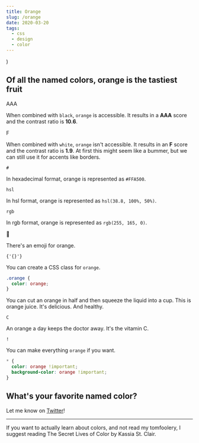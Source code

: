 ```yaml
---
title: Orange
slug: /orange
date: 2020-03-20
tags:
  - css
  - design
  - color
---
```


  <div
    style={{
      display: 'flex',
      alignItems: 'center',
      marginTop: 20
    }}
    {...props}
  />
)

<Flex>

<div style={{ height: 200, width: 200, minWidth: 200, borderRadius: 9999, maxWidth: 200, backgroundColor: 'orange', marginRight: 20 }} />

## Of all the named colors, orange is the tastiest fruit

</Flex>

<Flex>

<div style={{ height: 200, width: 200, borderRadius: 9999, minWidth: 200, flexGrow: 1, backgroundColor: 'black', color: 'orange', fontWeight: 'bold', display: 'flex', alignItems: 'center', justifyContent: 'space-around', lineHeight: 1, fontSize: 80, marginRight: 20 }}>AAA</div>

When combined with `black`, `orange` is accessible. It results in a
**AAA** score and the contrast ratio is **10.6**.

</Flex>

<Flex>

<div style={{ height: 200, width: 200, borderRadius: 9999, minWidth: 200, flexGrow: 1, color: 'orange', border: '2px solid orange', fontWeight: 'bold', display: 'flex', alignItems: 'center', justifyContent: 'space-around', lineHeight: 1, fontSize: 80, marginRight: 20 }}>F</div>

When combined with `white`, `orange` isn't accessible. It results in an
**F** score and the contrast ratio is **1.9**. At first this might seem
like a bummer, but we can still use it for accents like borders.

</Flex>

<Flex>

<div style={{ height: 200, width: 200, minWidth: 200, borderRadius: 9999, flexGrow: 1, border: '16px solid orange', backgroundColor: 'black', color: 'orange', fontWeight: 'bold', display: 'flex', alignItems: 'center', justifyContent: 'space-around', lineHeight: 1, fontSize: 80, marginRight: 20 }}><code>#</code></div>

In hexadecimal format, orange is represented as `#FFA500`.

</Flex>

<Flex>

<div style={{ height: 200, width: 200, minWidth: 200, borderRadius: 9999, flexGrow: 1, backgroundColor: 'orange', color: 'black', fontWeight: 'bold', display: 'flex', alignItems: 'center', justifyContent: 'space-around', lineHeight: 1, fontSize: 80, marginRight: 20 }}><code>hsl</code></div>

In hsl format, orange is represented as `hsl(38.8, 100%, 50%)`.

</Flex>

<Flex>

<div style={{ height: 200, width: 200, minWidth: 200, borderRadius: 9999, flexGrow: 1, border: '8px solid orange', color: 'black', fontWeight: 'bold', display: 'flex', alignItems: 'center', justifyContent: 'space-around', lineHeight: 1, fontSize: 80, marginRight: 20 }}><code>rgb</code></div>

In rgb format, orange is represented as `rgb(255, 165, 0)`.

</Flex>

<Flex>

<div style={{ height: 200, width: 200, minWidth: 200, borderRadius: 9999, maxWidth: 200, flexGrow: 1, color: 'orange', fontWeight: 'bold', display: 'flex', alignItems: 'center', justifyContent: 'space-around', lineHeight: 1, fontSize: 80, marginRight: 20 }}><span aria-label="orange">🍊</span></div>

There's an emoji for orange.

</Flex>

<Flex>

<div style={{ height: 200, width: 200, minWidth: 200, borderRadius: 9999, maxWidth: 200, border: '32px solid black', flexGrow: 1, color: 'orange', fontWeight: 'bold', display: 'flex', alignItems: 'center', justifyContent: 'space-around', lineHeight: 1, fontSize: 80, marginRight: 20 }}><code>{'{}'}</code></div>

<div>

You can create a CSS class for `orange`.

```css
.orange {
  color: orange;
}
```

</div>

</Flex>

<Flex>

<div style={{ height: 200, width: 200, minWidth: 200, maxWidth: 200,  borderRadius: 9999,flexGrow: 1, color: 'orange', fontWeight: 'bold', display: 'flex', alignItems: 'center', justifyContent: 'space-around', lineHeight: 1, fontSize: 80, marginRight: 20 }}><span aria-label="tomato"></span></div>

You can cut an orange in half and then squeeze the liquid into a cup.
This is orange juice.
It's delicious. And healthy.

</Flex>

<Flex>

<div style={{ height: 200, width: 200, minWidth: 200, borderRadius: 9999, maxWidth: 200, border: '4px solid black', flexGrow: 1, color: 'black', backgroundColor: 'orange', fontWeight: 'bold', display: 'flex', alignItems: 'center', justifyContent: 'space-around', lineHeight: 1, fontSize: 80, marginRight: 20 }}><code>C</code></div>

<div>

An orange a day keeps the doctor away.
It's the vitamin C.

</div>

</Flex>

<Flex>

<div style={{ height: 200, width: 200, minWidth: 200, maxWidth: 200, borderRadius: 9999, flexGrow: 1, color: 'white', backgroundColor: 'orange', fontWeight: 'bold', display: 'flex', alignItems: 'center', justifyContent: 'space-around', lineHeight: 1, fontSize: 80, marginRight: 20 }}><code>!</code></div>

<div>

You can make everything `orange` if you want.

```css
* {
  color: orange !important;
  background-color: orange !important;
}
```

</div>

</Flex>

<div style={{ backgroundColor: 'orange', height: '100vh', width: '120vw', marginLeft: '-10vw', marginBottom: 80, marginTop: 80 }} />

## What's your favorite named color?

Let me know on [Twitter](https://twitter.com/4lpine/status/1240691063410450434)!

---

If you want to actually learn about colors, and not read my tomfoolery, I suggest reading
The Secret Lives of Color by Kassia St. Clair.
